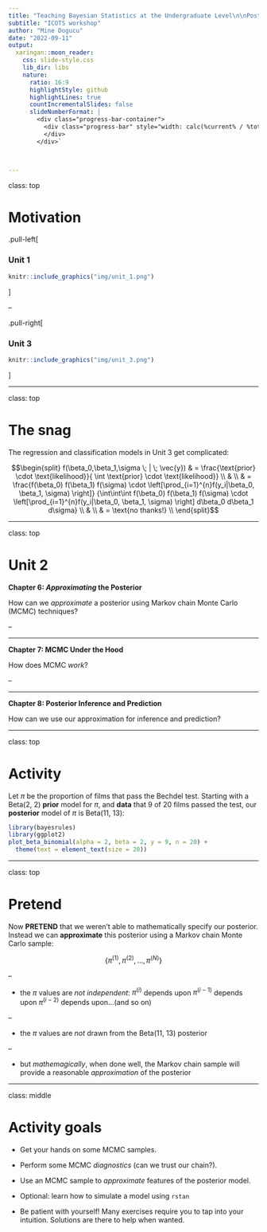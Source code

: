 ```yaml
---
title: "Teaching Bayesian Statistics at the Undergraduate Level\n\nPosterior Simulation and Analysis"
subtitle: "ICOTS workshop"
author: "Mine Dogucu"
date: "2022-09-11"
output:
  xaringan::moon_reader:
    css: slide-style.css
    lib_dir: libs
    nature:
      ratio: 16:9
      highlightStyle: github
      highlightLines: true
      countIncrementalSlides: false
      slideNumberFormat: |
        <div class="progress-bar-container">
          <div class="progress-bar" style="width: calc(%current% / %total% * 100%);">
          </div>
        </div>`



---
```


class: top

# Motivation


.pull-left[

### Unit 1

```r
knitr::include_graphics("img/unit_1.png")
```



]

--

.pull-right[

### Unit 3

```r
knitr::include_graphics("img/unit_3.png")
```

]




---

class: top

# The snag

The regression and classification models in Unit 3 get complicated:

$$\begin{split}
f(\beta_0,\beta_1,\sigma \; | \; \vec{y}) 
 & = \frac{\text{prior} \cdot \text{likelihood}}{ \int \text{prior} \cdot \text{likelihood}} \\
 & \\
 & = \frac{f(\beta_0) f(\beta_1) f(\sigma) \cdot \left[\prod_{i=1}^{n}f(y_i|\beta_0, \beta_1, \sigma) \right]}
 {\int\int\int f(\beta_0) f(\beta_1) f(\sigma) \cdot \left[\prod_{i=1}^{n}f(y_i|\beta_0, \beta_1, \sigma) \right] d\beta_0 d\beta_1 d\sigma} \\
 & \\
 & = \text{no thanks!} \\
 \end{split}$$
 
 

---

class: top


# Unit 2

**Chapter 6: _Approximating_ the Posterior**

How can we *approximate* a posterior using Markov chain Monte Carlo (MCMC) techniques?

--

<hr>

**Chapter 7: MCMC Under the Hood**

How does MCMC *work*?

--

<hr>

**Chapter 8: Posterior Inference and Prediction**

How can we use our approximation for inference and prediction?

---

class: top

# Activity

Let $\pi$ be the proportion of films that pass the Bechdel test. Starting with a Beta(2, 2) **prior** model for $\pi$, and **data** that 9 of 20 films passed the test, our **posterior** model of $\pi$ is Beta(11, 13):


```r
library(bayesrules)
library(ggplot2)
plot_beta_binomial(alpha = 2, beta = 2, y = 9, n = 20) + 
  theme(text = element_text(size = 20))
```


---

class: top

# Pretend

Now **PRETEND** that we weren't able to mathematically specify our posterior. Instead we can **approximate** this posterior using a Markov chain Monte Carlo sample:


$$\left\lbrace \pi^{(1)}, \pi^{(2)}, \ldots, \pi^{(N)} \right\rbrace$$

--

- the $\pi$ values are *not independent*: $\pi^{(i)}$ depends upon $\pi^{(i-1)}$ depends upon $\pi^{(i-2)}$ depends upon...(and so on)

--

- the $\pi$ values are *not* drawn from the Beta(11, 13) posterior

--

- but *mathemagically*, when done well, the Markov chain sample will provide a reasonable *approximation* of the posterior



---

class: middle


# Activity goals

- Get your hands on some MCMC samples.

- Perform some MCMC *diagnostics* (can we trust our chain?).

- Use an MCMC sample to *approximate* features of the posterior model.

- Optional: learn how to simulate a model using `rstan`

- Be patient with yourself! Many exercises require you to tap into your intuition. Solutions are there to help when wanted. 